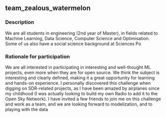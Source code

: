 ## team_zealous_watermelon

### Description
We are all students in engineering (2nd year of Master), in fields related to Machine Learning, Data Science, Computer Science and Optimisation. Some of us also have a social science background at Sciences Po

### Rationale for participation
We are all interested in participating in interesting and well-thought ML projects, even more when they are for open source. We think the subject is interesting and clearly defined, making it a great opportunity for learning and hands-on experience. I personally discovered this challenge when digging on SDR-related projects, as I have been amazed by airplanes since my childhood (I was actually looking to build my own Radio to add it to the Open Sky Network). I have invited a few friends to join me on this challenge and work as a team, and we are looking forward to modelization, and to playing with the data

